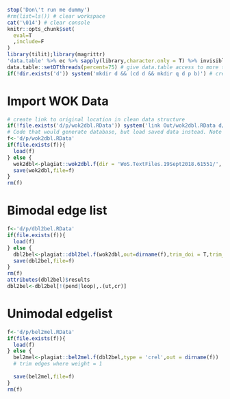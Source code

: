 ```r
stop('Don\'t run me dummy')
#rm(list=ls()) # clear workspace
cat('\014') # clear console
knitr::opts_chunk$set(
  eval=T
  ,include=F
)
library(tilit);library(magrittr)
'data.table' %>% ec %>% sapply(library,character.only = T) %>% invisible # load packages
data.table::setDTthreads(percent=75) # give data.table access to more than 50% cores
if(!dir.exists('d')) system('mkdir d && (cd d && mkdir q d p b)') # create data directory structure if it doesn't exist
```
# Import WOK Data

```r
# create link to original location in clean data structure 
if(!file.exists('d/p/wok2dbl.RData')) system('link Out/wok2dbl.RData d/p/wok2dbl.RData')
# Code that would generate database, but load saved data instead. Note original WOK records absent from repository.
f<-'d/p/wok2dbl.RData'
if(file.exists(f)){
  load(f)
} else {
  wok2dbl<-plagiat::wok2dbl.f(dir = 'WoS.TextFiles.19Sept2018.61551/', out = 'Out')
  save(wok2dbl,file=f)
}
rm(f)
```

<!--
## WOK Descriptives

```r
nut<-wok2dbl[,id %>% unique %>% length]
n<-wok2dbl['CR',on='field',.N,by=val][,table(N)] %>% {data.table(N=as.integer(names(.)),nn=as.integer(.))}
n[,cs:=cumsum(nn)]
n[,cp:=round(cs/max(cs),4)]
n[,rcs:=cumsum(nn %>% rev)]
n[rcs>=180542]
n
n[,rcs:=NULL]
n
n %>% setorder(-N)
n
n[,rcs:=cumsum(nn)]
n
n[rcs>=180542]
n[rcs<180542]
wok2dbl['CR',on='field',unique(val) %>% length]

```
-->

# Bimodal edge list

```r
f<-'d/p/dbl2bel.RData'
if(file.exists(f)){
  load(f)
} else {
  dbl2bel<-plagiat::dbl2bel.f(wok2dbl,out=dirname(f),trim_doi = T,trim_anon = T,trim_loops = T,capitalize = T,trim_pendants = T) %>% invisible
  save(dbl2bel,file=f)
}
rm(f)
attributes(dbl2bel)$results
dbl2bel<-dbl2bel[!(pend|loop),.(ut,cr)]
```

# Unimodal edgelist

```r
f<-'d/p/bel2mel.RData'
if(file.exists(f)){
  load(f)
} else {
  bel2mel<-plagiat::bel2mel.f(dbl2bel,type = 'crel',out = dirname(f))
  # trim edges where weight = 1
  
  save(bel2mel,file=f)
}
rm(f)
```

<!--
# Unimodal graph

```r
library(igraph)
load('Out/el.RData')
g<-graph_from_edgelist(el %>% as.matrix)
V(g)$type<-grepl('^WOS:',V(g)$name)
system.time(cg<-cluster_louvain(as.undirected(g)))
ct<-apply(cg$memberships,1,function(x) x %>% table %>% sort(decreasing = T))
View(ct)
system.time(gcr<-bipartite_projection(g,which='false'))
save(gcr,file='Out/gcr.RData')

# count 
load('Out/gcr.RData')
system.time(et<-E(gcr)$weight %>% table %>% prop.table %>% `*`(100))
cbind(round(et,4))[1:10,]

# keep only edge weights greater than 1
gcr<-subgraph.edges(gcr,which(E(gcr)$weight>1))
save(gcr,file='Out/gcr_cull.RData')

# cluster culled graph
system.time(cgr<-cluster_louvain(gcr))
save(cgr,file='Out/cgr_culled.RData')

# rename cluster ids to be in sequence by size
sm<-list()
for(i in 1:nrow(cgr$memberships)) sm[[i]]<-factor(cgr$memberships[i,],levels=order(table(cgr$memberships[i,]),decreasing = T))
sm<-do.call(data.table,sm)
setnames(sm,paste0('h',ncol(sm):1))
sm[,cr:=cgr$names]
sm[,m:=as.integer(h1)] %>% setkey(m)
```

-->